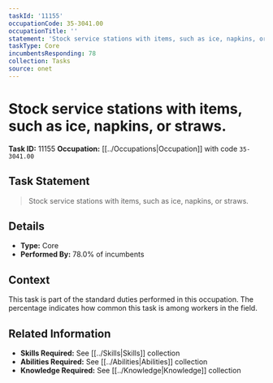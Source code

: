 ```yaml
---
taskId: '11155'
occupationCode: 35-3041.00
occupationTitle: ''
statement: 'Stock service stations with items, such as ice, napkins, or straws.'
taskType: Core
incumbentsResponding: 78
collection: Tasks
source: onet
---
```

# Stock service stations with items, such as ice, napkins, or straws.

**Task ID:** 11155
**Occupation:** [[../Occupations|Occupation]] with code `35-3041.00`

## Task Statement

> Stock service stations with items, such as ice, napkins, or straws.

## Details

- **Type:** Core
- **Performed By:** 78.0% of incumbents

## Context

This task is part of the standard duties performed in this occupation. The percentage indicates how common this task is among workers in the field.

## Related Information

- **Skills Required:** See [[../Skills|Skills]] collection
- **Abilities Required:** See [[../Abilities|Abilities]] collection
- **Knowledge Required:** See [[../Knowledge|Knowledge]] collection
